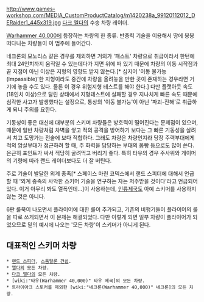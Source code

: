 {{{+1 '''Skimmer'''}}}

http://www.games-workshop.com/MEDIA_CustomProductCatalog/m1420238a_99120112012_DERaider1_445x319.jpg
[[다크 엘다]]의 수송 차량 레이더.

[[Warhammer 40,000]]에 등장하는 차량의 한 종류. 반중력 기술을 이용해서 땅에 붕붕 떠다니는 차량들이 이 범주에 들어간다.

네크론의 모노리스 같은 경우를 제외하면 거의가 '패스트' 차량으로 취급이라서 한턴에 최대 24인치까지 움직일 수 있는데다가 지면 위에 떠 있기 때문에 차량의 이동 시작점과 끝 지점이 아닌 이상은 지형의 영향도 받지 않는다.[* 심지어 '이동 불가능(Impassible)'한 지형이라도 중간에 차량을 올려놓을 만한 곳이 존재하는 경우라면 거기에 놓을 수도 있다. 물론 이 경우 위험지형 테스트를 해야 한다.] 다만 플랫아웃 속도(18인치 이상)으로 달린 상태에서 지형테스트에 실패할 경우 지나치게 빠른 속도 때문에 심각한 사고가 발생했다는 설정으로, 통상의 '이동 불가능'이 아닌 '파괴-잔해'로 취급하게 되니 주의를 요한다.

기동성이 좋은 대신에 대부분의 스키머 차량들은 방호력이 떨어진다는 문제점이 있으며, 때문에 일반 차량처럼 차벽을 쌓고 적의 공격을 방어하기 보다는 그 빠른 기동성을 살려서 치고 도망가는 전술에 보다 적합하다. 그래도 차량은 차량인지라 당장 주력부대에게 적의 암살부대가 접근하려 할 때, 주 화력을 담당하는 부대의 몸빵 등으로도 많이 쓴다. 은근히 포인트가 싸서 적당히 굴려먹고 버리기 좋다. 특히 타우의 경우 주사위와 게이머의 기량에 따라 랜드 레이더보다도 더 잘 버틴다.

주로 기술이 발달한 외계 종족[* 스페이스 마린 코덱스에서 랜드 스피더에 대해서 언급할 때 '외계 종족의 사악한 스키머 기술을 연구하는 자는 저주받을 것이다'라고 언급되어 있다. 이거 아무리 봐도 열폭인데…]이 사용하는데, [[인류제국]]도 아예 스키머를 사용하지 않는 것은 아니다.

6판 룰북이 나오면서 플라이어에 대한 룰이 추가되고, 기존의 비행기들이 플라이어의 룰을 따로 쓰게되면서 이 문제는 해결되었다. 다만 이렇게 되면 일부 차량이 플라이어가 되었으므로 밑의 예시에 나오는 '모든 차량'이 스키머가 아니게 된다.

== 대표적인 스키머 차량 ==
 * [[랜드 스피더]], [[스톰탈론 건쉽]].
 * [[엘다]]의 모든 차량.
 * [[다크 엘다]]의 모든 차량.
 * [wiki:"타우(Warhammer 40,000)" 타우 제국]의 모든 차량.
 * 트라이아크 스토커를 제외한 [wiki:"네크론(Warhammer 40,000)" 네크론]의 모든 차량. 

